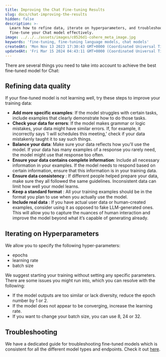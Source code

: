 ```yaml
---
title: Improving the Chat Fine-tuning Results
slug: docs/chat-improving-the-results
hidden: false
description: >-
  Learn how to refine data, iterate on hyperparameters, and troubleshoot to
  fine-tune your Chat model effectively.
image: ../../../assets/images/c0526d1-cohere_meta_image.jpg
keywords: 'fine-tuning, fine-tuning language models, chat models'
createdAt: 'Mon Nov 13 2023 17:30:43 GMT+0000 (Coordinated Universal Time)'
updatedAt: 'Fri Mar 15 2024 04:43:11 GMT+0000 (Coordinated Universal Time)'
---
```

There are several things you need to take into account to achieve the best fine-tuned model for Chat:

## Refining data quality

If your fine-tuned model is not learning well, try these steps to improve your training data:

- **Add more specific examples**: If the model struggles with certain tasks, include examples that clearly demonstrate how to do those tasks.
- **Check your data for errors**: If the model makes grammar or logic mistakes, your data might have similar errors. If, for example, it incorrectly says 'I will schedules this meeting,' check if your data mistakenly taught it to say such things.
- **Balance your data**: Make sure your data reflects how you'll use the model. If your data has many examples of a response you rarely need, the model might use that response too often.
- **Ensure your data contains complete information**: Include all necessary information in your examples. If the model needs to respond based on certain information, ensure that this information is in your training data.
- **Ensure data consistency** : If different people helped prepare your data, make sure they all followed the same guidelines. Inconsistent data can limit how well your model learns.
- **Keep a standard format** : All your training examples should be in the format you plan to use when you actually use the model.
- **Include real data** : If you have actual user data or human-created examples, consider using it as opposed to fake LLM-generated ones. This will allow you to capture the nuances of human interaction and improve the model beyond what it’s capable of generating already.

## Iterating on Hyperparameters

We allow you to specify the following hyper-parameters:

- epochs 
- learning rate
- batch size 

We suggest starting your training without setting any specific parameters. There are some issues you might run into, which you can resolve with the following:

- If the model outputs are too similar or lack diversity, reduce the epoch number by 1 or 2. 
- If the model does not appear to be converging, increase the learning rate. 
- If you want to change your batch size, you can use 8, 24 or 32.

## Troubleshooting

We have a dedicated guide for troubleshooting fine-tuned models which is consistent for all the different model types and endpoints. Check it out [here](/docs/troubleshooting-a-fine-tuned-model).
